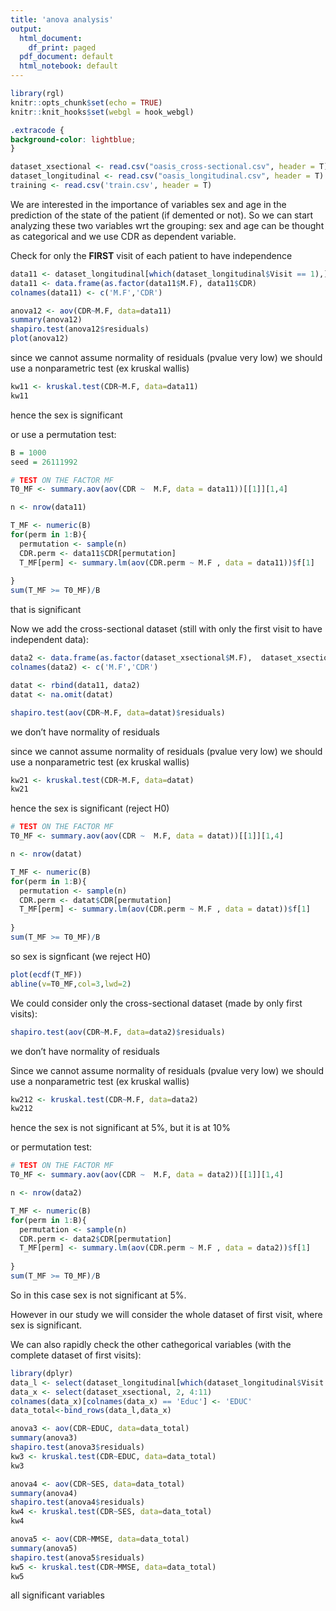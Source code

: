```yaml
---
title: 'anova analysis'
output:
  html_document:
    df_print: paged
  pdf_document: default
  html_notebook: default
---
```



```r
library(rgl)
knitr::opts_chunk$set(echo = TRUE)
knitr::knit_hooks$set(webgl = hook_webgl)
```

```css
.extracode {
background-color: lightblue;
}
```
```r
dataset_xsectional <- read.csv("oasis_cross-sectional.csv", header = T)
dataset_longitudinal <- read.csv("oasis_longitudinal.csv", header = T)
training <- read.csv('train.csv', header = T)
```


We are interested in the importance of variables sex and age in the prediction of the state of the patient (if demented or not). So we can start analyzing these two variables wrt the grouping: sex and age can be thought as categorical and we use CDR as dependent variable.


Check for only the **FIRST** visit of each patient to have independence

```r
data11 <- dataset_longitudinal[which(dataset_longitudinal$Visit == 1),]
data11 <- data.frame(as.factor(data11$M.F), data11$CDR)
colnames(data11) <- c('M.F','CDR')
```

```r
anova12 <- aov(CDR~M.F, data=data11)
summary(anova12)
shapiro.test(anova12$residuals)
plot(anova12)
```




since we cannot assume normality of residuals (pvalue very low) we should use a nonparametric test (ex kruskal wallis)


```r
kw11 <- kruskal.test(CDR~M.F, data=data11)
kw11
```
hence the sex is significant



or use a permutation test:

```r
B = 1000
seed = 26111992
```

```r
# TEST ON THE FACTOR MF
T0_MF <- summary.aov(aov(CDR ~  M.F, data = data11))[[1]][1,4]

n <- nrow(data11)

```

```r
T_MF <- numeric(B)
for(perm in 1:B){
  permutation <- sample(n)
  CDR.perm <- data11$CDR[permutation]
  T_MF[perm] <- summary.lm(aov(CDR.perm ~ M.F , data = data11))$f[1]
  
}
sum(T_MF >= T0_MF)/B

```
that is significant




Now we add the cross-sectional dataset (still with only the first visit to have independent data):

```r
data2 <- data.frame(as.factor(dataset_xsectional$M.F),  dataset_xsectional$CDR)
colnames(data2) <- c('M.F','CDR')

datat <- rbind(data11, data2)
datat <- na.omit(datat)
```

```r
shapiro.test(aov(CDR~M.F, data=datat)$residuals)
```

we don't have normality of residuals




since we cannot assume normality of residuals (pvalue very low) we should use a nonparametric test (ex kruskal wallis)


```r
kw21 <- kruskal.test(CDR~M.F, data=datat)
kw21
```
hence the sex is significant (reject H0)




```r
# TEST ON THE FACTOR MF
T0_MF <- summary.aov(aov(CDR ~  M.F, data = datat))[[1]][1,4]

n <- nrow(datat)

```

```r
T_MF <- numeric(B)
for(perm in 1:B){
  permutation <- sample(n)
  CDR.perm <- datat$CDR[permutation]
  T_MF[perm] <- summary.lm(aov(CDR.perm ~ M.F , data = datat))$f[1]
  
}
sum(T_MF >= T0_MF)/B

```

so sex is signficant (we reject H0)

```r
plot(ecdf(T_MF))
abline(v=T0_MF,col=3,lwd=2)
```





We could consider only the cross-sectional dataset (made by only first visits):


```r
shapiro.test(aov(CDR~M.F, data=data2)$residuals)
```
we don't have normality of residuals



Since we cannot assume normality of residuals (pvalue very low) we should use a nonparametric test (ex kruskal wallis)


```r
kw212 <- kruskal.test(CDR~M.F, data=data2)
kw212
```
hence the sex is not significant at 5%, but it is at 10%



or permutation test: 

```r
# TEST ON THE FACTOR MF
T0_MF <- summary.aov(aov(CDR ~  M.F, data = data2))[[1]][1,4]

n <- nrow(data2)


```

```r
T_MF <- numeric(B)
for(perm in 1:B){
  permutation <- sample(n)
  CDR.perm <- data2$CDR[permutation]
  T_MF[perm] <- summary.lm(aov(CDR.perm ~ M.F , data = data2))$f[1]
  
}
sum(T_MF >= T0_MF)/B

```



So in this case sex is not significant at 5%.

However in our study we will consider the whole dataset of first visit, where sex is significant.







We can also rapidly check the other cathegorical variables (with the complete dataset of first visits):

```r
library(dplyr)
data_l <- select(dataset_longitudinal[which(dataset_longitudinal$Visit == 1),], 6, 8:15)
data_x <- select(dataset_xsectional, 2, 4:11)
colnames(data_x)[colnames(data_x) == 'Educ'] <- 'EDUC'
data_total<-bind_rows(data_l,data_x)
```



```r
anova3 <- aov(CDR~EDUC, data=data_total)
summary(anova3)
shapiro.test(anova3$residuals)
kw3 <- kruskal.test(CDR~EDUC, data=data_total)
kw3
```
```r
anova4 <- aov(CDR~SES, data=data_total)
summary(anova4)
shapiro.test(anova4$residuals)
kw4 <- kruskal.test(CDR~SES, data=data_total)
kw4
```
```r
anova5 <- aov(CDR~MMSE, data=data_total)
summary(anova5)
shapiro.test(anova5$residuals)
kw5 <- kruskal.test(CDR~MMSE, data=data_total)
kw5
```


all significant variables





